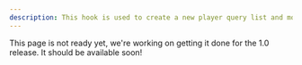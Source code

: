 ```yaml
---
description: This hook is used to create a new player query list and monitor match changes.
---
```


This page is not ready yet, we're working on getting it done for the 1.0 release. It should be
available soon!
